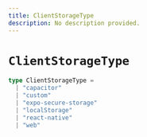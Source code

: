 ```yaml
---
title: ClientStorageType
description: No description provided.
---
```


# `ClientStorageType`

```ts
type ClientStorageType =
  | "capacitor"
  | "custom"
  | "expo-secure-storage"
  | "localStorage"
  | "react-native"
  | "web"
```
